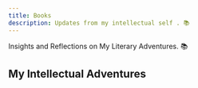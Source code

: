```yaml
---
title: Books
description: Updates from my intellectual self . 📚
---
```



Insights and Reflections on My Literary Adventures. 📚

## My Intellectual Adventures
<br />
<CardGrid>
    <BookCard
        title="Betty's Butter Tea"
        description="One of my personal favorite fiction books.. based on the lifestyle of Ladakhi people ...."
        image="/src/assets/bettysbuttertea.jpeg"
        link="/blogs/books/bettysbuttertea"
    />
</CardGrid>